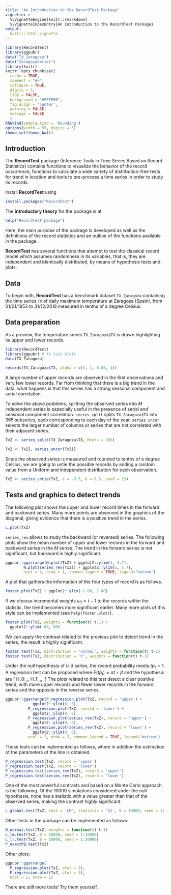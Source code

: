```yaml
---
title: "An Introduction to the RecordTest Package"
vignette: >
  %\VignetteEngine{knitr::rmarkdown}
  %\VignetteIndexEntry{An Introduction to the RecordTest Package}
output:
  knitr:::html_vignette
---
```


```r
library(RecordTest)
library(ggpubr)
data("TX_Zaragoza")
data("ZaragozaSeries")
library(knitr)
knitr::opts_chunk$set(
  cache = TRUE,
  comment = "#>",
  collapse = TRUE,
  digits = 5,
  tidy = FALSE,
  background = "#FFFF00",
  fig.align = 'center',
  warning = FALSE,
  message = FALSE
  )
RNGkind(sample.kind = 'Rounding')
options(width = 55, digits = 5)
theme_set(theme_bw())
```

## Introduction

The **RecordTest** package (Inference Tools in Time Series Based on Record Statistics) contains functions to visualize the behavior of the record occurrence, functions to calculate a wide variety of distribution-free tests for trend in location and tools to pre-process a time series in order to study its records.

Install **RecordTest** using

```r
install.packages("RecordTest")
```

The **introductory theory** for the package is at  

```r
help("RecordTest-package")
```

Here, the main purpose of the package is developed as well as the definitions of the record statistics and an outline of the functions available in the package.

**RecordTest** has several functions that attempt to test the classical record model which assumes randomness in its variables, that is, they are independent and identically distributed, by means of hypothesis tests and plots.

## Data

To begin with, **RecordTest** has a benchmark dataset `TX_Zaragoza` containing the time series `TX` of daily maximum temperature at Zaragoza (Spain), from 01/01/1953 to 31/12/2018 measured in tenths of a degree Celsius. 

## Data preparation

As a preview, the temperature series `TX_Zaragoza$TX` is drawn highlighting its upper and lower records.

```r
library(RecordTest)
library(ggpubr) # To join plots
data(TX_Zaragoza)

records(TX_Zaragoza$TX, alpha = c(1, 1, 0.05, 1))
```

A large number of upper records are observed in the first observations and very few lower records. Far from thinking that there is a big trend in the data, what happens is that this series has a strong seasonal component and serial correlation.

To solve the above problems, splitting the observed series into $M$ independent series is especially useful in the presence of serial and seasonal component correlation. `series_split` splits `TX_Zaragoza$TX` into 365 subseries, each corresponding to each day of the year. `series_uncor` selects the larger number of columns or series  that are not correlated with their adjacent series.

```r
TxZ <- series_split(TX_Zaragoza$TX, Mcols = 365)

TxZ <- TxZ[, series_uncor(TxZ)]
```

Since the observed series is measured and rounded to tenths of a degree Celsius, we are going to untie the possible records by adding a random value from a Uniform and independent distribution for each observation.

```r
TxZ <- series_untie(TxZ, a = -0.5, b = 0.5, seed = 23)
```

## Tests and graphics to detect trends

The following plot shows the upper and lower record times in the forward and backward series. Many more points are observed in the graphics of the diagonal, giving evidence that there is a positive trend in the series.

```r
L.plot(TxZ)
```

`series_rev` allows to study the backward (or reversed) series. The following plots show the mean number of upper and lower records in the forward and backward series in the $M$ series. The trend in the forward series is not significant, but backward is highly significant.

```r
ggpubr::ggarrange(N.plot(TxZ) + ggplot2::ylim(1, 5.7),
        N.plot(series_rev(TxZ)) + ggplot2::ylim(1, 5.7),
        ncol = 2, nrow = 1, common.legend = TRUE, legend='bottom')
```

A plot that gathers the information of the four types of record is as follows.

```r
foster.plot(TxZ) + ggplot2::ylim(-1.80, 1.80)
```

If we choose incremental weights $\omega_t = t-1$ to the records within the statistic, the trend becomes more significant earlier. Many more plots of this style can be implemented (see `help(foster.plot)`).

```r
foster.plot(TxZ, weights = function(t) t-1) + 
  ggplot2::ylim(-80, 80)
```

We can apply the contrast related to the previous plot to detect trend in the series, the result is highly significant.

```r
foster.test(TxZ, distribution = 'normal', weights = function(t) t-1)
foster.test(TxZ, distribution = 't', weights = function(t) t-1)
```

Under the null hypothesis of i.i.d series, the record probability meets $t p_t = 1$. A regression test can be proposed where $E(t \hat p_t) = \alpha t + \beta$ and the hypothesis are
\[
H_0:\,\alpha=0,\,\beta=1 \qquad \text{and} \qquad H_1:\,\alpha\neq0\,\text{or}\,\beta\neq1.
\]
The plots related to this test detect a clear positive trend, with more upper records and fewer lower records in the forward series and the opposite in the reverse series.

```r
ggpubr::ggarrange(P_regression.plot(TxZ, record = 'upper') + 
            ggplot2::ylim(0, 6),
          P_regression.plot(TxZ, record = 'lower') +
            ggplot2::ylim(0, 6),
          P_regression.plot(series_rev(TxZ), record = 'upper') +
            ggplot2::ylim(0, 6),
          P_regression.plot(series_rev(TxZ), record = 'lower') +
            ggplot2::ylim(0, 6),
          ncol = 2, nrow = 2, common.legend = TRUE, legend='bottom')
```

Those tests can be inplemented as follows, where in addition the estimation of the parameters of the line is obtained.
```r
P_regression.test(TxZ, record = 'upper')
P_regression.test(TxZ, record = 'lower')
P_regression.test(series_rev(TxZ), record = 'upper')
P_regression.test(series_rev(TxZ), record = 'lower')
```

One of the most powerful contrasts and based on a Monte Carlo approach is the following. Of the 10000 simulations considered under the null hypothesis, none has a statistic with a value greater than that of the observed series, making the contrast highly significant.

```r
L_global.test(TxZ, test = 'LM', statistic = 'G1', B = 10000, seed = 1:10000)
```

Other tests in the package can be implemented as follows:

```r
N_normal.test(TxZ, weights = function(t) t-1)
L_lm.test(TxZ, B = 10000, seed = 1:10000)
L_lr.test(TxZ, B = 10000, seed = 1:10000)
P_exactPB.test(TxZ)
```

Other plots:

```r
ggpubr::ggarrange(
  P_regression.plot(TxZ, plot = 2),
  P_regression.plot(TxZ, plot = 3),
  ncol = 2, nrow = 1)
```

There are still more tools! Try them yourself.
